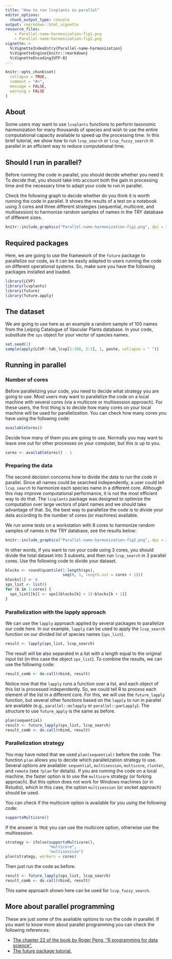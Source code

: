 ```yaml
---
title: "How to run lcvplants in parallel"
editor_options: 
  chunk_output_type: console
output: rmarkdown::html_vignette
resource_files:
    - Parallel-name-harmonization-fig1.png
    - Parallel-name-harmonization-fig2.png
vignette: >
  %\VignetteIndexEntry{Parallel-name-harmonization}
  %\VignetteEngine{knitr::rmarkdown}
  %\VignetteEncoding{UTF-8}
---
```


```r
knitr::opts_chunk$set(
  collapse = TRUE,
  comment = "#>",
  message = FALSE,
  warning = FALSE
)
```

## About

Some users may want to use `lcvplants` functions to perform taxonomic harmonization for many thousands of species and wish to use the entire computational capacity available to speed up the processing time. In this brief tutorial, we show how to run `lcvp_search` or `lcvp_fuzzy_search` in parallel in an efficient way to reduce computational time. 

## Should I run in parallel?

Before running the code in parallel, you should decide whether you need it. To decide that, you should take into account both the gain in processing time and the necessary time to adapt your code to run in parallel. 

Check the following graph to decide whether do you think it is worth running the code in parallel. It shows the results of a test on a notebook using 3 cores and three different strategies (sequential, multicore, and multisession) to harmonize random samples of names in the TRY database of different sizes.

```r
knitr::include_graphics("Parallel-name-harmonization-fig1.png", dpi = 300)
```


## Required packages  

Here, we are going to use the framework of the `future` package to parallelize our code, as it can be easily adapted to users running the code on different operational systems. 
So, make sure you have the following packages installed and loaded.

```r
library(LCVP)
library(lcvplants)
library(future)
library(future.apply)
```

## The dataset

We are going to use here as an example a random sample of 100 names from the Leipzig Catalogue of Vascular Plants database. In your code, substitute the `sps` object for your vector of species names.

```r
set.seed(1)
sample(apply(LCVP::tab_lcvp[1:100, 2:3], 1, paste, collapse = " "))

```


## Running in parallel 

### Number of cores

Before parallelizing your code, you need to decide what strategy you are going to use. Most users may want to parallelize the code on a local machine with several cores (via a multicore or multisession approach). For these users, the first thing is to decide how many cores on your local machine will be used for parallelization. You can check how many cores you have using the following code: 

```r
availableCores()
```

Decide how many of them you are going to use. Normally you may want to leave one out for other processes on your computer, but this is up to you. 

```r
cores <- availableCores() - 1
```


### Preparing the data

The second decision concerns how to divide the data to run the code in parallel. Since all names could be searched independently, a user could tell `lcvp_search` to harmonize each species name in a different core. Although this may improve computational performance, it is not the most efficient way to do that.
The `lcvplants` package was designed to optimize the computation over large vectors of plant names and we should take advantage of that. So, the best way to parallelize the code is to divide your data according to the number of cores (or machines) available. 

We run some tests on a workstation with 8 cores to harmonize random samples of names in the TRY database, see the results below: 

```r
knitr::include_graphics("Parallel-name-harmonization-fig2.png", dpi = 300)
```

In other words, if you want to run your code using 3 cores, you should divide the total dataset into 3 subsets, and then run `lcvp_search` in 3 parallel cores. Use the following code to divide your dataset.

```r
blocks <- round(quantile(1:length(sps), 
                         seq(0, 1, length.out = cores + 1)))
blocks[1] <- 0
sps_list <- list()
for (k in 1:cores) {
  sps_list[[k]] <- sps[(blocks[k] + 1):blocks[k + 1]]
}
```

### Parallelization with the lapply approach

We can use the `lapply` approach applied by several packages to parallelize our code here. In our example, `lapply` can be used to apply the `lcvp_search` function on our divided list of species names (`sps_list`).

```r
result <- lapply(sps_list, lcvp_search)
```

The result will be also separated in a list with a length equal to the original input list (in this case the object `sps_list`). To combine the results, we can use the following code:

```r
result_comb <- do.call(rbind, result)
```

Notice now that the `lapply` runs a function over a list, and each object of this list is processed independently. So, we could tell R to process each element of the list in a different core. For this, we will use the `future_lapply` function, but several other functions based on the `lapply` to run in parallel are available (e.g., `parallel::mclapply` or `parallel::parLapply`). The structure to use `future_apply` is the same as before.

```r
plan(sequential)
result <- future_lapply(sps_list, lcvp_search)
result_comb <- do.call(rbind, result)
```

### Parallelization strategy

You may have noted that we used `plan(sequential)` before the code. The function `plan` allows you to decide which parallelization strategy to use. Several options are available: `sequential`, `multisession`, `multicore`, `cluster`, and `remote` (see `?plan` for details). If you are running the code on a local machine, the faster option is to use the `multicore` strategy (or forking approach). But this option does not work for Windows machines (or in Rstudio), which in this case, the option `multisession` (or socket approach) should be used.

You can check if the multicore option is available for you using the following code:
```r
supportsMulticore()
```

If the answer is `TRUE` you can use the multicore option, otherwise use the multisession.
```r
strategy <- ifelse(supportsMulticore(), 
                   "multicore", 
                   "multisession")
plan(strategy, workers = cores)
```

Then just run the code as before.

```r
result <- future_lapply(sps_list, lcvp_search)
result_comb <- do.call(rbind, result)
```

This same approach shown here can be used for `lcvp_fuzzy_search`.

## More about parallel programming

These are just some of the available options to run the code in parallel. If you want to know more about parallel programming  you can check the following references:

* [The chapter 22 of the book by Roger Peng, "R programming for data science".](https://bookdown.org/rdpeng/rprogdatascience/parallel-computation.html)
* [The future package tutorial.](https://cran.r-project.org/web/packages/future/vignettes/future-1-overview.html)